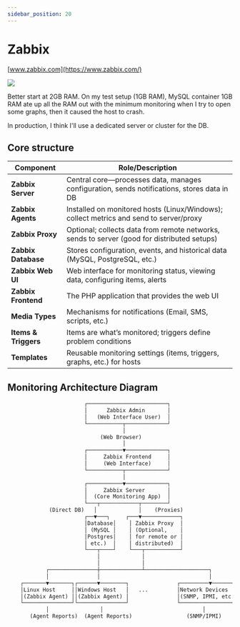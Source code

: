 ```yaml
---
sidebar_position: 20
---
```


# Zabbix

[www.zabbix.com](https://www.zabbix.com/)

![](./assets/zabbix-dashboard.jpg)

<DocCardList />

Better start at 2GB RAM. On my test setup (1GB RAM), MySQL container 1GB RAM ate up all the RAM out with the minimum monitoring when I try to open some graphs, then it caused the host to crash.

In production, I think I'll use a dedicated server or cluster for the DB.

## Core structure

| Component            | Role/Description                                                                            |
| -------------------- | ------------------------------------------------------------------------------------------- |
| **Zabbix Server**    | Central core—processes data, manages configuration, sends notifications, stores data in DB  |
| **Zabbix Agents**    | Installed on monitored hosts (Linux/Windows); collect metrics and send to server/proxy      |
| **Zabbix Proxy**     | Optional; collects data from remote networks, sends to server (good for distributed setups) |
| **Zabbix Database**  | Stores configuration, events, and historical data (MySQL, PostgreSQL, etc.)                 |
| **Zabbix Web UI**    | Web interface for monitoring status, viewing data, configuring items, alerts                |
| **Zabbix Frontend**  | The PHP application that provides the web UI                                                |
| **Media Types**      | Mechanisms for notifications (Email, SMS, scripts, etc.)                                    |
| **Items & Triggers** | Items are what’s monitored; triggers define problem conditions                              |
| **Templates**        | Reusable monitoring settings (items, triggers, graphs, etc.) for hosts                      |

## Monitoring Architecture Diagram

```txt
                        ┌─────────────────────────┐
                        │      Zabbix Admin       │
                        │   (Web Interface User)  │
                        └───────────┬─────────────┘
                                    │
                             (Web Browser)
                                    │
                        ┌───────────▼─────────────┐
                        │     Zabbix Frontend     │
                        │     (Web Interface)     │
                        └───────────┬─────────────┘
                                    │
                        ┌───────────▼─────────────┐
                        │     Zabbix Server       │
                        │  (Core Monitoring App)  │
                        └───┬────────────┬────────┘
             (Direct DB)   │             │    (Proxies)
                        ┌──▼───┐     ┌───▼────────────┐
                        │Database│    │ Zabbix Proxy  │
                        │ (MySQL │    │ (Optional,    │
                        │Postgres│    │ for remote or │
                        │ etc.)  │    │ distributed)  │
                        └───┬────┘    └───┬───────────┘
                            │             │
                            │             │
            ┌───────────────┼─────────────┴────────────────────┐
            │               │                                  │
    ┌───────▼───────┐┌──────▼────────┐               ┌─────────▼──────────┐
    │Linux Host     ││Windows Host   │   ...         │Network Devices     │
    │(Zabbix Agent) ││(Zabbix Agent) │               │(SNMP, IPMI, etc.)  │
    └───────────────┘└───────────────┘               └────────────────────┘
            │                │                               │
       (Agent Reports)  (Agent Reports)                 (SNMP/IPMI)
```

